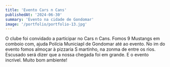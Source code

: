 ```yaml
---
title: 'Evento Cars n Cans'
publishedAt: '2024-06-30'
summary: 'Evento na cidade de Gondomar'
image: '/portfolio/portfolio-13.jpg'
---
```


O clube foi convidado a participar no Cars n Cans. Fomos 9 Mustangs em comboio com, ajuda Polícia Municiapl de Gondomar até ao evento. No im do evento fomos almoçar à pizzaria S martinho, na zonma de entre os rios. Escusado será dizer que a nossa chegada foi em grande. E o evento incrível. Muito bom ambiente!
